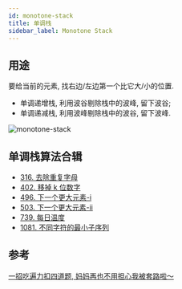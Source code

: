 ```yaml
---
id: monotone-stack
title: 单调栈
sidebar_label: Monotone Stack
---
```


## 用途

要给当前的元素, 找右边/左边第一个比它大/小的位置.

- 单调递增栈, 利用波谷剔除栈中的波峰, 留下波谷;
- 单调递减栈, 利用波峰剔除栈中的波谷, 留下波峰.

![monotone-stack](../static/img/monotone-stack.png)

## 单调栈算法合辑

- [316. 去除重复字母](/leetcode/medium/316-remove-duplicate-letters)
- [402. 移掉 k 位数字](/leetcode/medium/402-remove-kdigits)
- [496. 下一个更大元素-i](/leetcode/easy/496-next-greater-element)
- [503. 下一个更大元素-ii](/leetcode/medium/503-next-greater-elements)
- [739. 每日温度](/leetcode/medium/739-daily-temperatures)
- [1081. 不同字符的最小子序列](/leetcode/medium/1081-smallest-subsequence)

## 参考

[一招吃遍力扣四道题, 妈妈再也不用担心我被套路啦～](https://leetcode-cn.com/problems/remove-k-digits/solution/yi-zhao-chi-bian-li-kou-si-dao-ti-ma-ma-zai-ye-b-5/)

